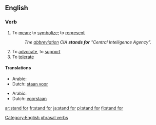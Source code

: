 ==English==

===Verb===
{{infl|en|verb|inf=to [[stand]] [[for]]}}

# {{idiom|said of [[acronym]]s}} To [[mean]]; to [[symbolize]]; to [[represent]]
#: ''The [[abbreviation]] CIA '''stands for''' "Central Intelligence Agency".''
# To [[advocate]], to [[support]]
# To [[tolerate]]

====Translations====

{{trans-top|to mean, symbolize or represent}}
* Arabic: {{Arab|[[إستند]]}} {{IPAchar|(istánada)}}
* Dutch: [[staan voor]]
{{trans-mid}}
{{trans-bottom}}

{{trans-top|to advocate or support}}
* Arabic: {{Arab|[[ساند]]}} {{IPAchar|(sânada)}}
* Dutch: [[voorstaan]]
{{trans-mid}}
{{trans-bottom}}

[[Category:English phrasal verbs]]

[[ar:stand for]]
[[fr:stand for]]
[[ja:stand for]]
[[pl:stand for]]
[[fi:stand for]]